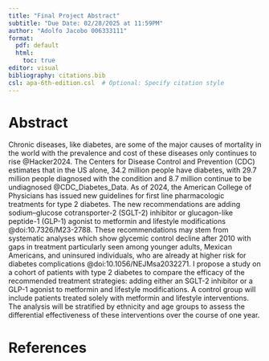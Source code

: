 ```yaml
---
title: "Final Project Abstract"
subtitle: "Due Date: 02/28/2025 at 11:59PM"
author: "Adolfo Jacobo 006333111"
format:
  pdf: default
  html:
    toc: true
editor: visual
bibliography: citations.bib
csl: apa-6th-edition.csl  # Optional: Specify citation style
---
```


# Abstract

Chronic diseases, like diabetes, are some of the major causes of mortality in the world with the prevalence and cost of these diseases only continues to rise @Hacker2024. The Centers for Disease Control and Prevention (CDC) estimates that in the US alone, 34.2 million people have diabetes, with 29.7 million people diagnosed with the condition and 8.7 million continue to be undiagnosed @CDC_Diabetes_Data. As of 2024, the American College of Physicians has issued new guidelines for first line pharmacologic treatments for type 2 diabetes. The new recommendations are adding sodium–glucose cotransporter-2 (SGLT-2) inhibitor or glucagon-like peptide-1 (GLP-1) agonist to metformin and lifestyle modifications @doi:10.7326/M23-2788. These recommendations may stem from systematic analyses which show glycemic control decline after 2010 with gaps in treatment particularly seen among younger adults, Mexican Americans, and uninsured individuals, who are already at higher risk for diabetes complications @doi:10.1056/NEJMsa2032271. I propose a study on a cohort of patients with type 2 diabetes to compare the efficacy of the recommended treatment strategies: adding either an SGLT-2 inhibitor or a GLP-1 agonist to metformin and lifestyle modifications. A control group will include patients treated solely with metformin and lifestyle interventions. The analysis will be stratified by ethnicity and age groups to assess the differential effectiveness of these interventions over the course of one year.

# References
